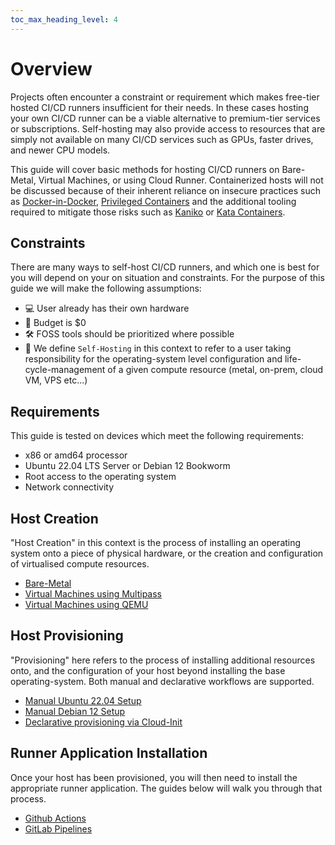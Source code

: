 ```yaml
---
toc_max_heading_level: 4
---
```


# Overview

Projects often encounter a constraint or requirement which makes free-tier hosted CI/CD runners
insufficient for their needs. In these cases hosting your own CI/CD runner can be a viable
alternative to premium-tier services or subscriptions. Self-hosting may also provide access to
resources that are simply not available on many CI/CD services such as GPUs, faster drives, and
newer CPU models.

This guide will cover basic methods for hosting CI/CD runners on Bare-Metal, Virtual Machines, or
using Cloud Runner. Containerized hosts will not be discussed because of their inherent reliance on
insecure practices such as
[Docker-in-Docker](http://jpetazzo.github.io/2015/09/03/do-not-use-docker-in-docker-for-ci/),
[Privileged Containers](https://www.trendmicro.com/en_th/research/19/l/why-running-a-privileged-container-in-docker-is-a-bad-idea.html)
and the additional tooling required to mitigate those risks such as
[Kaniko](https://github.com/GoogleContainerTools/kaniko) or
[Kata Containers](https://katacontainers.io/).

## Constraints

There are many ways to self-host CI/CD runners, and which one is best for you will depend on your on
situation and constraints. For the purpose of this guide we will make the following assumptions:

- 💻 User already has their own hardware
- 💸 Budget is $0
- 🛠️ FOSS tools should be prioritized where possible
- 📜 We define `Self-Hosting` in this context to refer to a user taking responsibility for the
  operating-system level configuration and life-cycle-management of a given compute resource (metal,
  on-prem, cloud VM, VPS etc...)

## Requirements

This guide is tested on devices which meet the following requirements:

- x86 or amd64 processor
- Ubuntu 22.04 LTS Server or Debian 12 Bookworm
- Root access to the operating system
- Network connectivity

## Host Creation

"Host Creation" in this context is the process of installing an operating system onto a piece of
physical hardware, or the creation and configuration of virtualised compute resources.

- [Bare-Metal](./03-host-creation/02-bare-metal.mdx)
- [Virtual Machines using Multipass](./03-host-creation/02-multipass.mdx)
- [Virtual Machines using QEMU](./03-host-creation/03-QEMU/01-overview.mdx)

## Host Provisioning

"Provisioning" here refers to the process of installing additional resources onto, and the
configuration of your host beyond installing the base operating-system. Both manual and declarative
workflows are supported.

- [Manual Ubuntu 22.04 Setup](./04-host-provisioning/02-ubuntu-setup.mdx)
- [Manual Debian 12 Setup](./04-host-provisioning/01-debian-setup.mdx)
- [Declarative provisioning via Cloud-Init](./04-host-provisioning/03-cloud-init/01-about.mdx)

## Runner Application Installation

Once your host has been provisioned, you will then need to install the appropriate runner
application. The guides below will walk you through that process.

- [Github Actions](./05-runner-application-installation/02-github-actions.mdx)
- [GitLab Pipelines](./05-runner-application-installation/01-gitlab-pipelines.mdx)
